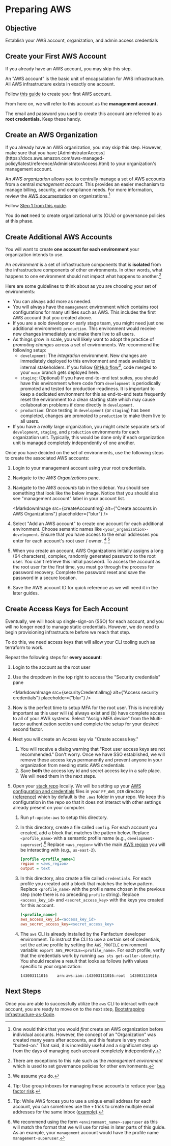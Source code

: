 
# Preparing AWS

## Objective

Establish your AWS account, organization, and admin access credentials


## Create your First AWS Account

<Alert severity="info">
    If you already have an AWS account, you may skip this step.
</Alert>

An "AWS account" is the basic unit of encapsulation for AWS infrastructure. All AWS infrastructure exists in exactly
one account.

Follow [this guide](https://docs.aws.amazon.com/accounts/latest/reference/manage-acct-creating.html) to create your first AWS account.

From here on, we will refer to this account as the **management account.**

The email and password you used to create this account are referred to as **root credentials.** Keep these handy.

## Create an AWS Organization

<Alert severity="info">
    If you already have an AWS organization, you may skip this step. However, make sure that you have [AdministratorAccess](https://docs.aws.amazon.com/aws-managed-policy/latest/reference/AdministratorAccess.html) to your
    organization's management account.
</Alert>

An _AWS organization_ allows you to centrally manage a set of AWS accounts from a central _management account._ This
provides an easier mechanism to manage billing, security, and compliance needs. For more information, review
the [AWS documentation](https://docs.aws.amazon.com/organizations/latest/userguide/orgs_introduction.html) on organizations.[^1]

[^1]: One would think that you would _first_ create an AWS organization before individual accounts. However,
the concept of an "Organization" was created many years after accounts, and this feature is very much "bolted-on." That said,
it is incredibly useful and a significant step up from the days of managing each account completely independently.

Follow [Step 1 from this guide](https://docs.aws.amazon.com/organizations/latest/userguide/orgs_tutorials_basic.html).

You do **not** need to create organizational units (OUs) or governance policies at this phase.

## Create Additional AWS Accounts

You will want to create **one account for each environment** your organization intends to use.

An _environment_ is a set of infrastructure components that is **isolated** from the infrastructure
components of other environments. In other words, what happens to one environment should not impact what happens
to another.[^2]

[^2]: There are exceptions to this rule such as the _management environment_ which is used to set governance policies
for other environments.

Here are some guidelines to think about as you are choosing your set of environments:

- You can always add more as needed.
- You will always have the `management` environment which contains root configurations for many utilities such as AWS. This includes the
first AWS account that you created above.
- If you are a solo developer or early stage team, you might need just one additional environment: `production`. This environment would
receive new changes immediately and make them live to all users.
- As things grow in scale, you will likely want to adopt the practice of _promoting changes_ across a set of environments.
We recommend the following setup:
    - `development`: The _integration_ environment. New changes are immediately deployed to this environment and made available
    to internal stakeholders. If you follow [GitHub flow](https://githubflow.github.io/)[^3], code merged to your
    `main` branch gets deployed here.
    - `staging`: (Optional) If you have end-to-end test suites, you should have this environment where code from `development` is periodically promoted
    and tested for production-readiness.
    It is important to keep a dedicated environment for this as end-to-end tests frequently reset the environment to a clean starting state which may cause collaboration
    problems if done directly in `development`.
    - `production`: Once testing in `development` (or `staging`) has been completed, changes are promoted to `production` to make
    them live to all users.
- If you have a _really_ large organization, you might create separate sets of `development`, `staging`, and `production` environments for each
organization unit. Typically, this would be done only if each organization unit is managed completely independently of one another.

[^3]: We assume you do.

Once you have decided on the set of environments, use the following steps to create the associated AWS accounts:

1. Login to your management account using your root credentials.

2. Navigate to the _AWS Organizations_ pane.

3. Navigate to the _AWS accounts_ tab in the sidebar. You should see something that look like the below image. Notice
that you should also see "management account" label in your account list.

    <MarkdownImage src={createAccountImg} alt={"Create accounts in AWS Organizations"} placeholder={"blur"} />

4. Select "Add an AWS account" to create one account for each additional environment. Choose semantic names like
`<your_organization>-development`. Ensure that you have access to the email addresses you enter for each account's
root user / owner. [^4] [^5]

5. When you create an account, AWS Organizations initially assigns a long (64 characters), complex, randomly generated password to the root user.
You can't retrieve this initial password. To access the account as the root user for the first time, you must go through the process for password recovery.
Complete the password reset and save the password in a secure location.

6. Save the AWS account ID for quick reference as we will need it in the later guides.

[^4]: Tip: Use group inboxes for managing these accounts to reduce your [bus factor risk](https://en.wikipedia.org/wiki/Bus_factor).

[^5]: Tip: While AWS forces you to use a unique email address for each account, you can sometimes use the `+` trick
to create multiple email addresses for the same inbox ([example](https://gmail.googleblog.com/2008/03/2-hidden-ways-to-get-more-from-your.html)).

## Create Access Keys for Each Account

Eventually, we will hook up single-sign-on (SSO) for each account, and you will no longer need to manage static
credentials. However, we do need to begin provisioning infrastructure before we reach that step.

To do this, we need access keys that will allow your CLI tooling such as terraform to work.

Repeat the following steps for **every account**:

1. Login to the account as the root user

2. Use the dropdown in the top right to access the "Security credentials" pane

    <MarkdownImage src={securityCredentialImg} alt={"Access security credentials"} placeholder={"blur"} />

3. Now is the perfect time to setup MFA for the root user. This is incredibly important as this user will (a) always
exist and (b) have complete access to all of your AWS systems. Select "Assign MFA device" from the Multi-factor
authentication section and complete the setup for your desired second factor.

4. Next you will create an Access key via "Create access key."
    1. You will receive a dialog warning that "Root user access
    keys are not recommended." Don't worry. Once we have SSO established, we will remove these access keys permanently and
    prevent anyone in your organization from needing static AWS credentials.
    2. Save **both** the access key id and secret access key in a safe place. We will need them in the next steps.

5. Open your [stack repo](../getting-started/repo-setup) locally. We will be setting up your [AWS configuration and
credentials](https://docs.aws.amazon.com/cli/latest/userguide/cli-configure-files.html) files in your `PF_AWS_DIR` directory ([reference](../../reference/repo-variables))
which by default is the `.aws` folder in your repo. We keep this configuration in the repo so that it does not interact with other
settings already present on your computer.
    1. Run `pf-update-aws` to setup this directory.
    2. In this directory, create a file called `config`. For each account you created, add a block that matches the pattern below. Replace
    `<profile_name>` with a semantic profile name (e.g., `development-superuser`).[^6] Replace `<aws_region>` with the main [AWS region](https://docs.aws.amazon.com/AWSEC2/latest/UserGuide/using-regions-availability-zones.html)
    you will be interacting with (e.g., `us-east-2`).

        ```ini
       [profile <profile_name>]
       region = <aws_region>
       output = text
        ```

    3. In this directory, also create a file called `credentials`. For each profile you created add a block that matches
    the below pattern. Replace `<profile_name>` with the profile name chosen in the previous step (note there is no preceding
   `profile` string). Replace `<access_key_id>` and `<secret_access_key>` with the keys you created for this account.

        ```ini
        [<profile_name>]
        aws_access_key_id=<access_key_id>
        aws_secret_access_key=<secret_access_key>
        ```

    4. The `aws` CLI is already installed by the Panfactum developer environment. To instruct the CLI to use a certain
    set of credentials, set the active profile by setting the `AWS_PROFILE` environment variable:
    `export AWS_PROFILE=<profile_name>`. For each profile, verify that the credentials work by running
    `aws sts get-caller-identity`. You should receive a result that looks as follows (with values specific to your
    organization:

        ```text
        143003111016    arn:aws:iam::143003111016:root  143003111016
        ```

[^6]: We recommend using the form `<environment_name>-superuser` as this will match the format that we will use for
roles in later parts of this guide. As an example, your `management` account would have the profile name `management-superuser`.

## Next Steps

Once you are able to successfully utilize the `aws` CLI to interact with each account, you are ready
to move on to the next step, [Bootstrapping Infrastructure-as-Code](./infrastructure-as-code).

